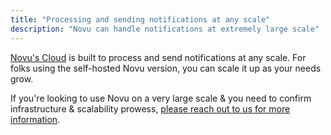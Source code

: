 ```yaml
---
title: "Processing and sending notifications at any scale"
description: "Novu can handle notifications at extremely large scale"
---
```


[Novu's Cloud](https://dashboard-v2.novu.co?utm_campaign=docs-usecases-notificationsscale) is built to process and send notifications at any scale. For folks using the self-hosted Novu version, you can scale it up as your needs grow.

If you're looking to use Novu on a very large scale & you need to confirm infrastructure & scalability prowess, [please reach out to us for more information](https://notify.novu.co/meetings/novuhq/notifications-45min?utm_campaign=docs-bam-usecases-notificationsscale).
